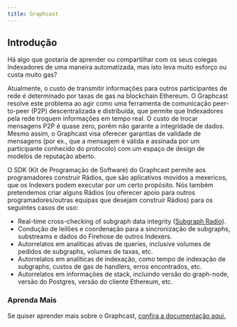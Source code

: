 ```yaml
---
title: Graphcast
---
```


## Introdução

Há algo que gostaria de aprender ou compartilhar com os seus colegas Indexadores de uma maneira automatizada, mas isto leva muito esforço ou custa muito gas?

Atualmente, o custo de transmitir informações para outros participantes de rede é determinado por taxas de gas na blockchain Ethereum. O Graphcast resolve este problema ao agir como uma ferramenta de comunicação peer-to-peer (P2P) descentralizada e distribuída, que permite que Indexadores pela rede troquem informações em tempo real. O custo de trocar mensagens P2P é quase zero, porém não garante a integridade de dados. Mesmo assim, o Graphcast visa oferecer garantias de validade de mensagens (por ex., que a mensagem é válida e assinada por um participante conhecido do protocolo) com um espaço de design de modelos de reputação aberto.

O SDK (Kit de Programação de Software) do Graphcast permite aos programadores construir Rádios, que são aplicativos movidos a mexericos, que os Indexers podem executar por um certo propósito. Nós também pretendemos criar alguns Rádios (ou oferecer apoio para outros programadores/outras equipas que desejam construir Rádios) para os seguintes casos de uso:

-   Real-time cross-checking of subgraph data integrity ([Subgraph Radio](https://docs.graphops.xyz/graphcast/radios/subgraph-radio)).
-   Condução de leilões e coordenação para a sincronização de subgraphs, substreams e dados do Firehose de outros Indexers.
-   Autorrelatos em analíticas ativas de queries, inclusive volumes de pedidos de subgraphs, volumes de taxas, etc.
-   Autorrelatos em analíticas de indexação, como tempo de indexação de subgraphs, custos de gas de handlers, erros encontrados, etc.
-   Autorrelatos em informações de stack, incluindo versão do graph-node, versão do Postgres, versão do cliente Ethereum, etc.

### Aprenda Mais

Se quiser aprender mais sobre o Graphcast, [confira a documentação aqui.](https://docs.graphops.xyz/graphcast/intro)
